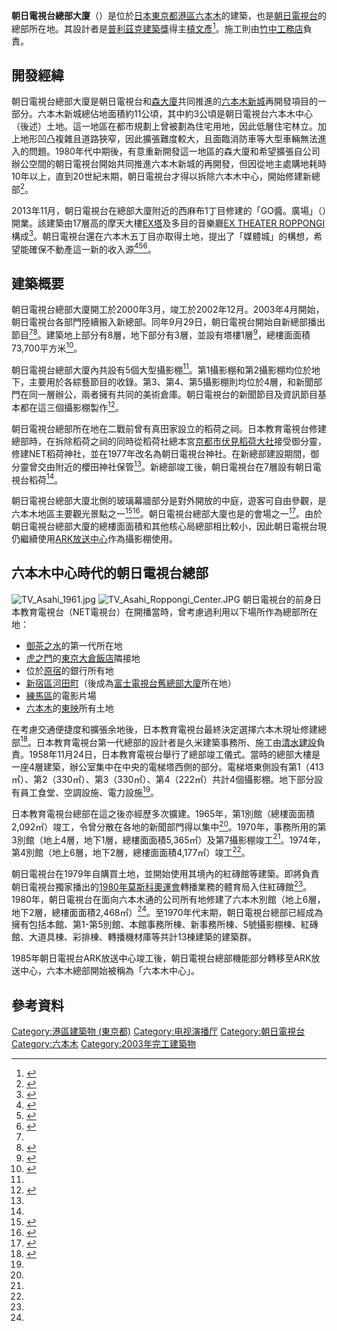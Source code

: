 {{Infobox building
| building_name   = 朝日電視台總部大廈<br />{{lang|ja|テレビ朝日本社ビル}}
| image           = TV Asahi Headquarters 20200815.jpg
| image_size      = 250px
| caption         = 朝日電視台總部大廈
| location        = 
| coordinates     = {{coord|35|39|34.92|N|139|45|51.32|E|display=inline,title}}
| start_date      = 2000年3月
| completion_date = 2002年12月
| demolition_date = 
| building_type   = 辦公樓、電視攝影棚
| architectural_style = 
| roof            = 
| floor_count     = 12（地下3層、地上8層、塔樓1層）
| room_count      = 
| unit_count      = 
| elevator_count  = 
| cost            = 
| floor_area      = 
| architect       = 槇総合計画事務所
| engineer        = 
| contractor      = [[竹中工務店|竹中工務店]]
| developer       = 
| owner           = [[朝日電視控股|朝日電視控股]]
| management      = 
| references      = 
}}
'''朝日電視台總部大廈'''（{{jpn|j=テレビ朝日本社ビル|hg=テレビあさひほんしゃビル|rm=Terebi Asahi Honsha Biru|f=y}}）是位於[[日本|日本]][[東京都|東京都]][[港區_(東京都)|港區]][[六本木|六本木]]的建築，也是[[朝日電視台|朝日電視台]]的總部所在地。其設計者是[[普利茲克建築獎|普利茲克建築獎]]得主[[槙文彥|槙文彥]]<ref>{{cite web|url=https://www.roppongihills.com/about/architect.html|script-title=ja:建築家とデザイン|accessdate=2021-02-05|publisher={{lang|ja|六本木ヒルズ}}|language=ja|deadurl=no|archive-date=2020-09-26|archive-url=https://web.archive.org/web/20200926022923/https://www.roppongihills.com/about/architect.html}}</ref>。施工則由[[竹中工務店|竹中工務店]]負責。

==開發經緯==
朝日電視台總部大廈是朝日電視台和[[森大廈|森大廈]]共同推進的[[六本木新城|六本木新城]]再開發項目的一部分。六本木新城總佔地面積約11公頃，其中約3公頃是朝日電視台六本木中心（後述）土地。這一地區在都市規劃上曾被劃為住宅用地，因此低層住宅林立。加上地形凹凸複雜且道路狹窄，因此擴張難度較大，且面臨消防車等大型車輛無法進入的問題。1980年代中期後，有意重新開發這一地區的森大廈和希望擴張自公司辦公空間的朝日電視台開始共同推進六本木新城的再開發，但因從地主處購地耗時10年以上，直到20世紀末期，朝日電視台才得以拆除六本木中心，開始修建新總部<ref>{{cite web|url=https://www.mori.co.jp/projects/roppongihills/background.html|script-title=ja:六本木ヒルズ：コンセプト・開発経緯|accessdate=2021-02-05|publisher={{lang|ja|森ビル}}|language=ja|deadurl=no|archive-date=2020-06-30|archive-url=https://web.archive.org/web/20200630131206/https://www.mori.co.jp/projects/roppongihills/background.html}}</ref>。

2013年11月，朝日電視台在總部大廈附近的西麻布1丁目修建的「GO醬。廣場」（{{lang|ja|ゴーちゃん。スクエア}}）開業。該建築由17層高的摩天大樓[[EX塔|EX塔]]及多目的音樂廳[[EX_THEATER_ROPPONGI|EX THEATER ROPPONGI]]構成<ref>{{cite web|url=https://news.tv-asahi.co.jp/news_society/articles/000014791.html|script-title=ja:六本木新名所　その名も「ゴーちゃん。スクエア」|accessdate=2021-02-05|publisher={{lang|ja|テレビ朝日}}|language=ja|deadurl=no|archive-date=2021-02-05|archive-url=https://web.archive.org/web/20210205092650/https://news.tv-asahi.co.jp/news_society/articles/000014791.html}}</ref>。朝日電視台還在六本木五丁目亦取得土地，提出了「媒體城」的構想，希望能確保不動產這一新的收入源<ref>{{cite web|url=https://www.tulips.tsukuba.ac.jp/pub/choken/2015/19.pdf|script-title=ja:テレビ朝日の5メディア戦略|accessdate=2021-02-05|publisher={{lang|ja|筑波大学}}|language=ja|deadurl=no|archive-date=2016-12-20|archive-url=https://web.archive.org/web/20161220143339/https://www.tulips.tsukuba.ac.jp/pub/choken/2015/19.pdf}}</ref><ref>{{cite web|url=https://company.tv-asahi.co.jp/contents/press/0057/files/ocA9lDQFm8.pdf|script-title=ja:早河洋代表取締役会長・CEO「年頭挨拶」|accessdate=2021-02-05|publisher={{lang|ja|テレビ朝日}}|language=ja|deadurl=no|archive-date=2021-01-05|archive-url=https://web.archive.org/web/20210105101753/https://company.tv-asahi.co.jp/contents/press/0057/files/ocA9lDQFm8.pdf}}</ref><ref>{{cite web|url=https://www.tv-asahihd.co.jp/ir_setex/data/2017/170213_managementplan.pdf|script-title=ja:テレビ朝日360° 2017-2020|accessdate=2021-02-05|publisher={{lang|ja|テレビ朝日ホールディングス}}|language=ja|deadurl=no|archive-date=2020-10-22|archive-url=https://web.archive.org/web/20201022234904/https://www.tv-asahihd.co.jp/ir_setex/data/2017/170213_managementplan.pdf}}</ref>。

==建築概要==
朝日電視台總部大廈開工於2000年3月，竣工於2002年12月。2003年4月開始，朝日電視台各部門陸續搬入新總部。同年9月29日，朝日電視台開始自新總部播出節目<ref name="Shashi50"></ref>{{rp|284-285}}<ref name="studio">{{cite web|url=https://www.noe.co.jp/technology/20/20std1.html|script-title=ja:テレビ朝日新本社音響諸室の設計と施工|accessdate=2021-02-05|publisher={{lang|ja|日本音響エンジニアリング株式会社}}|language=ja|deadurl=no|archive-date=2020-12-07|archive-url=https://web.archive.org/web/20201207083916/https://www.noe.co.jp/technology/20/20std1.html}}</ref>。建築地上部分有8層，地下部分有3層，並設有塔樓1層<ref name="Shashi50">{{cite book |author={{lang|ja|テレビ朝日社史編纂委員会}}|script-title=ja:『チャレンジの軌跡 : new air, on air. 本編』 |year=2010 |publisher={{lang|ja|テレビ朝日}} |location=東京都 |isbn=}}{{ja}}{{NCID|BB15044634}}</ref>{{rp|260}}，總樓面面積73,700平方米<ref name="Shashi60">{{cite book |author={{lang|ja|テレビ朝日社史編纂委員会}}|script-title=ja:『チャレンジの軌跡 : 2009-2019 : テレビ朝日360°: テレビ朝日開局60周年記念社史』|year=2020 |publisher={{lang|ja|テレビ朝日}} |location=東京都 |isbn=}}{{ja}}{{NDL|22038329}}</ref>{{rp|250}}。

朝日電視台總部大廈內共設有5個大型攝影棚<ref name="studio"></ref>。第1攝影棚和第2攝影棚均位於地下，主要用於各綜藝節目的收錄。第3、第4、第5攝影棚則均位於4層，和新聞部門在同一層辦公，兩者擁有共同的美術倉庫。朝日電視台的新聞節目及資訊節目基本都在這三個攝影棚製作<ref>{{cite web|url=https://www.tv-asahi.co.jp/hai/contents/100/151/|script-title=ja:放送内容|accessdate=2021-02-05|publisher={{lang|ja|テレビ朝日}}|language=ja|deadurl=no|archive-date=2018-10-07|archive-url=https://web.archive.org/web/20181007223113/https://www.tv-asahi.co.jp/hai/contents/100/151/}}</ref>。

朝日電視台總部所在地在二戰前曾有真田家設立的稻荷之祠。日本教育電視台修建總部時，在拆除稻荷之祠的同時從稻荷社總本宮[[京都市|京都市]][[伏見稻荷大社|伏見稻荷大社]]接受御分靈，修建NET稻荷神社，並在1977年改名為朝日電視台神社。在新總部建設期間，御分靈曾交由附近的櫻田神社保管<ref name="Shashi50"></ref>{{rp|279}}。新總部竣工後，朝日電視台在7層設有朝日電視台稻荷<ref name="Shashi60"></ref>{{rp|165}}。

朝日電視台總部大廈北側的玻璃幕牆部分是對外開放的中庭，遊客可自由參觀，是六本木地區主要觀光景點之一<ref>{{cite web|url=https://www.tv-asahi.co.jp/teleasa/atrium/cur/|script-title=ja:新本社アトリウム|accessdate=2021-02-05|publisher={{lang|ja|テレビ朝日}}|language=ja|deadurl=no|archive-date=2020-06-05|archive-url=https://web.archive.org/web/20200605155030/https://www.tv-asahi.co.jp/teleasa/atrium/cur/}}</ref><ref>{{cite web|url=https://visit-minato-city.tokyo/ja-jp/places/634|script-title=ja:テレビ朝日　本社ビル　1階アトリウム|accessdate=2021-02-05|publisher={{lang|ja|港区観光協会}}|language=ja|deadurl=no|archive-date=2021-02-05|archive-url=https://web.archive.org/web/20210205092646/https://visit-minato-city.tokyo/ja-jp/places/634}}</ref>。朝日電視台總部大廈也是{{link-ja|朝日電視台・六本木新城夏祭|テレビ朝日・六本木ヒルズ 夏祭り SUMMER STATION}}的會場之一<ref>{{cite web|url=https://www.roppongihills.com/events/2019/07/005281.html|script-title=ja:テレビ朝日・六本木ヒルズ 夏祭り SUMMER STATION 2019|accessdate=2021-02-05|publisher={{lang|ja|六本木ヒルズ}}|language=ja|deadurl=no|archive-date=2019-12-02|archive-url=https://web.archive.org/web/20191202111614/https://www.roppongihills.com/events/2019/07/005281.html}}</ref>。由於朝日電視台總部大廈的總樓面面積和其他核心局總部相比較小，因此朝日電視台現仍繼續使用[[朝日電視台ARK放送中心|ARK放送中心]]作為攝影棚使用。

== 六本木中心時代的朝日電視台總部 ==
[[File:TV_Asahi_1961.jpg|thumb]]
[[File:TV_Asahi_Roppongi_Center.JPG|thumb]]
朝日電視台的前身日本教育電視台（NET電視台）在開播當時，曾考慮過利用以下場所作為總部所在地：
*[[御茶之水|御茶之水]]的第一代{{link-ja|岸紀念體育會館|岸記念体育会館}}所在地
*[[虎之門|虎之門]]的[[東京大倉飯店|東京大倉飯店]]隣接地
*位於[[原宿|原宿]]的銀行所有地
*[[新宿區|新宿區]][[河田町|河田町]]（後成為[[富士電視台舊總部大廈|富士電視台舊總部大廈]]所在地）
*[[練馬區|練馬區]]{{link-ja|大泉町 (練馬區)|大泉町 (練馬区)|大泉}}的電影片場
*[[六本木|六本木]]的[[東映|東映]]所有土地

在考慮交通便捷度和擴張余地後，日本教育電視台最終決定選擇六本木現址修建總部<ref name="Shashi25">{{cite book |author={{lang|ja|全国朝日放送株式会社総務局社史編纂部}}|script-title=ja:『テレビ朝日社史 ファミリー視聴の25年』 |year=1984 |publisher={{lang|ja|全国朝日放送}} |location=東京都 |isbn=}}{{ja}}{{NCID|BN0418165X}}</ref>{{rp|24}}。日本教育電視台第一代總部的設計者是久米建築事務所、施工由[[清水建設|清水建設]]負責。1958年11月24日，日本教育電視台舉行了總部竣工儀式。當時的總部大樓是一座4層建築，辦公室集中在中央的電梯塔西側的部分。電梯塔東側設有第1（413㎡）、第2（330㎡）、第3（330㎡）、第4（222㎡）共計4個攝影棚。地下部分設有員工食堂、空調設施、電力設施<ref name="Shashi25"></ref>{{rp|33}}。

日本教育電視台總部在這之後亦經歷多次擴建。1965年，第1別館（總樓面面積2,092㎡）竣工，令曾分散在各地的新聞部門得以集中<ref name="Shashi25"></ref>{{rp|110}}。1970年，事務所用的第3別館（地上4層，地下1層，總樓面面積5,365㎡）及第7攝影棚竣工<ref name="Shashi25"></ref>{{rp|33}}。1974年，第4別館（地上6層，地下2層，總樓面面積4,177㎡）竣工<ref name="Shashi25"></ref>{{rp|190}}。

朝日電視台在1979年自{{link-ja|日果威士忌|ニッカウヰスキー}}購買土地，並開始使用其境內的紅磚館等建築。即將負責朝日電視台獨家播出的[[1980年莫斯科奧運會|1980年莫斯科奧運會]]轉播業務的體育局入住紅磚館<ref name="Shashi25"></ref>{{rp|276}}。1980年，朝日電視台在面向六本木通的公司所有地修建了六本木別館（地上6層，地下2層，總樓面面積2,468㎡）<ref name="Shashi25"></ref>{{rp|277}}。至1970年代末期，朝日電視台總部已經成為擁有包括本館、第1-第5別館、本館事務所棟、新事務所棟、5號攝影棚棟、紅磚館、大道具棟、彩排棟、轉播機材庫等共計13棟建築的建築群。

1985年朝日電視台ARK放送中心竣工後，朝日電視台總部機能部分轉移至ARK放送中心，六本木總部開始被稱為「六本木中心」。

==參考資料==
{{Commonscat|TV Asahi headquarters (2003)}}
{{reflist}}
{{朝日電視台}}

[[Category:港區建築物_(東京都)|Category:港區建築物 (東京都)]]
[[Category:电视演播厅|Category:电视演播厅]]
[[Category:朝日電視台|Category:朝日電視台]]
[[Category:六本木|Category:六本木]]
[[Category:2003年完工建築物|Category:2003年完工建築物]]